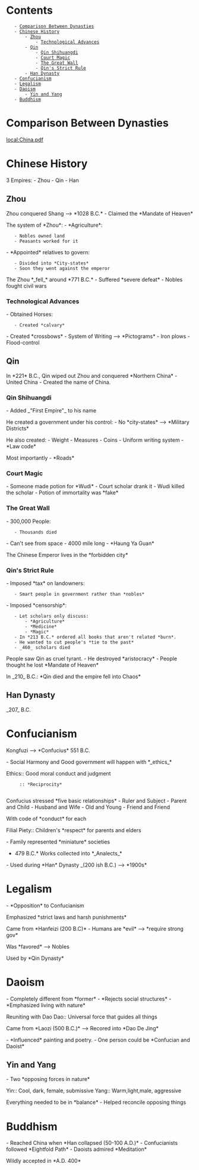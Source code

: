 = Contents =
    - [[#Comparison Between Dynasties|Comparison Between Dynasties]]
    - [[#Chinese History|Chinese History]]
        - [[#Chinese History#Zhou|Zhou]]
            - [[#Chinese History#Zhou#Technological Advances|Technological Advances]]
        - [[#Chinese History#Qin|Qin]]
            - [[#Chinese History#Qin#Qin Shihuangdi|Qin Shihuangdi]]
            - [[#Chinese History#Qin#Court Magic|Court Magic]]
            - [[#Chinese History#Qin#The Great Wall|The Great Wall]]
            - [[#Chinese History#Qin#Qin's Strict Rule|Qin's Strict Rule]]
        - [[#Chinese History#Han Dynasty|Han Dynasty]]
    - [[#Confucianism|Confucianism]]
    - [[#Legalism|Legalism]]
    - [[#Daoism|Daoism]]
        - [[#Daoism#Yin and Yang|Yin and Yang]]
    - [[#Buddhism|Buddhism]]

= Comparison Between Dynasties =
[[local:China.pdf]]

= Chinese History =
3 Empires:
- Zhou
- Qin
- Han

== Zhou ==
Zhou conquered Shang --> *1028 B.C.* 
- Claimed the *Mandate of Heaven*

The system of *Zhou*:
- *Agriculture*:
    - Nobles owned land
    - Peasants worked for it

- *Appointed* relatives to govern:
    - Divided into *City-states*
    - Soon they went against the emperor 

The Zhou *_fell_* around *771 B.C.*
- Suffered *severe defeat*
- Nobles fought civil wars

=== Technological Advances ===
- Obtained Horses:
    - Created *calvary*
- Created *crossbows*
- System of Writing --> *Pictograms*
- Iron plows
- Flood-control

== Qin ==
In *221* B.C., Qin wiped out Zhou and conquered *Northern China*
- United China
- Created the name of China.

=== Qin Shihuangdi ===
- Added _"First Empire"_ to his name

He created a government under his control:
- No *city-states* --> *Military Districts*

He also created:
- Weight
- Measures
- Coins
- Uniform writing system
- *Law code*

Most importantly
- *Roads*

=== Court Magic ===
- Someone made potion for *Wudi*
- Court scholar drank it
- Wudi killed the scholar
- Potion of immortality was *fake*

=== The Great Wall ===
- 300,000 People:
    - Thousands died

- Can't see from space
- 4000 mile long
- *Haung Ya Guan*

The Chinese Emperor lives in the *forbidden city*

=== Qin's Strict Rule ===
- Imposed *tax* on landowners:
    - Smart people in government rather than *nobles*

- Imposed *censorship*:
    - Let scholars only discuss:
        - *Agriculture*
        - *Medicine*
        - *Magic*
    - In *213 B.C.* ordered all books that aren't related *burn*.
    - He wanted to cut people's *tie to the past*
    - _460_ scholars died

People saw Qin as cruel tyrant.
- He destroyed *aristocracy*
- People thought he lost *Mandate of Heaven*

In _210_ B.C.: *Qin died and the empire fell into Chaos*

== Han Dynasty ==
_207_ B.C.

= Confucianism =
Kongfuzi --> *Confucius* 551 B.C.

- Social Harmony and Good government will happen with *_ethics_*

Ethics:: Good moral conduct and judgment
      :: *Reciprocity*
      
Confucius stressed *five basic relationships*
- Ruler and Subject
- Parent and Child
- Husband and Wife
- Old and Young
- Friend and Friend

With code of *conduct* for each

Filial Piety:: Children's *respect* for parents and elders

- Family represented *miniature* societies

*479 B.C.* Works collected into *_Analects_*
- Used during *Han* Dynasty _(200 ish B.C.) --> *1900s*

= Legalism =
- *Opposition* to Confucianism

Emphasized *strict laws and harsh punishments*

Came from *Hanfeizi (200 B.C)*
- Humans are *evil* --> *require strong gov*

Was *favored* --> Nobles

Used by *Qin Dynasty*

= Daoism =
- Completely different from *former*
- *Rejects social structures*
- *Emphasized living with nature*

Reuniting with Dao
Dao:: Universal force that guides all things

Came from *Laozi (500 B.C.)* --> Recored into *Dao De Jing*

- *Influenced* painting and poetry.
- One person could be *Confucian and Daoist*


== Yin and Yang ==
- Two *opposing forces in nature*

Yin:: Cool, dark, female, submissive
Yang:: Warm,light,male, aggressive

Everything needed to be in *balance*
- Helped reconcile opposing things

= Buddhism =
- Reached China when *Han collapsed (50-100 A.D.)*
- Confucianists followed *Eightfold Path*
- Daoists admired *Meditation*

Wildly accepted in *A.D. 400*
